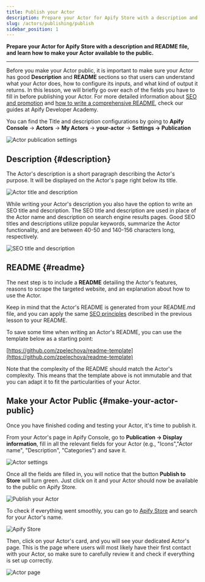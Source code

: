 ```yaml
---
title: Publish your Actor
description: Prepare your Actor for Apify Store with a description and README file, and learn how to make your Actor available to the public.
slug: /actors/publishing/publish
sidebar_position: 1
---
```


**Prepare your Actor for Apify Store with a description and README file, and learn how to make your Actor available to the public.**

---

Before you make your Actor public, it is important to make sure your Actor has good **Description** and **README** sections so that users can understand what your Actor does, how to configure its inputs, and what kind of output it returns. In this lesson, we will briefly go over each of the fields you have to fill in before publishing your Actor. For more detailed information about [SEO and promotion](/academy/get-most-of-actors/seo-and-promotion) and [how to write a comprehensive README](/academy/get-most-of-actors/actor-readme), check our guides at Apify Developer Academy.

You can find the Title and description configurations by going to **Apify Console** → **Actors** → **My Actors** → **your-actor** → **Settings → Publication**

![Actor publication settings](./images/actor-publication-settings.webp)

## Description {#description}

The Actor's description is a short paragraph describing the Actor's purpose. It will be displayed on the Actor's page right below its title.

![Actor title and description](./images/actor-title-description.webp)

While writing your Actor's description you also have the option to write an SEO title and description. The SEO title and description are used in place of the Actor name and description on search engine results pages. Good SEO titles and descriptions utilize popular keywords, summarize the Actor functionality, and are between 40-50 and 140-156 characters long, respectively.

![SEO title and description](./images/actor-SEO.webp)

## README {#readme}

The next step is to include a **README** detailing the Actor's features, reasons to scrape the targeted website, and an explanation about how to use the Actor.

Keep in mind that the Actor's README is generated from your README.md file, and you can apply the same [SEO principles](/academy/get-most-of-actors/seo-and-promotion) described in the previous lesson to your README.

To save some time when writing an Actor's README, you can use the template below as a starting point:

[https://github.com/zpelechova/readme-template](https://github.com/zpelechova/readme-template)

Note that the complexity of the README should match the Actor's complexity. This means that the template above is not immutable and that you can adapt it to fit the particularities of your Actor.

## Make your Actor Public {#make-your-actor-public}

Once you have finished coding and testing your Actor, it's time to publish it.

From your Actor's page in Apify Console, go to **Publication → Display information**, fill in all the relevant fields for your Actor (e.g., "Icons","Actor name", "Description", "Categories") and save it.

![Actor settings](./images/actor-display-information.webp)

Once all the fields are filled in, you will notice that the button **Publish to Store** will turn green. Just click on it and your Actor should now be available to the public on Apify Store.

![Publish your Actor](./images/publish-actor-to-store.webp)

To check if everything went smoothly, you can go to [Apify Store](https://apify.com/store) and search for your Actor's name.

![Apify Store](./images/Apify-Store.webp)

Then, click on your Actor's card, and you will see your dedicated Actor's page. This is the page where users will most likely have their first contact with your Actor, so make sure to carefully review it and check if everything is set up correctly.

![Actor page](./images/actor-page.webp)
